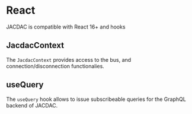 # React

JACDAC is compatible with React 16+ and hooks

## JacdacContext

The ``JacdacContext`` provides access to the bus, and connection/disconnection functionalies.

## useQuery

The ``useQuery`` hook allows to issue subscribeable queries for the GraphQL backend of JACDAC.